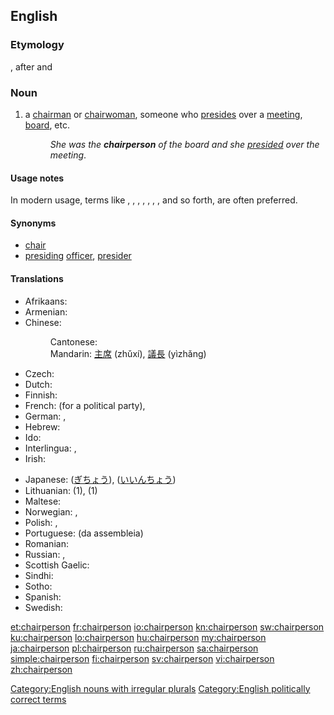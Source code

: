 ==English==

===Etymology===
{{compound|chair|person}}, after {{term|chairman}} and {{term|chairwoman}}

===Noun===
{{en-noun|s|chairpeople}}

# a [[chairman]] or [[chairwoman]], someone who [[preside]]s over a [[meeting]], [[board]], etc.
#: ''She was the '''chairperson''' of the board and she [[preside]]d over the meeting''.

====Usage notes====
In modern usage, terms like {{term|chair}}, {{term|moderator}}, {{term|coordinator}}, {{term|presiding}} {{term|officer}}, {{term|group}} {{term|leader}}, {{term|head}}, {{term|facilitator}}, and so forth, are often preferred.

====Synonyms====
* [[chair]]
* [[presiding]] [[officer]], [[presider]]

====Translations====
{{trans-top|a person who presides over a meeting, a board}}
* Afrikaans: {{t|af|voorsitter}}
* Armenian: {{t|hy|նախագահ|tr=naxagah}}
* Chinese:
*: Cantonese: {{t|yue|主席|tr=zyu2 zik6|sc=Hani}} {{t|yue|議長|tr=ji5 zoeng2|sc=Hani}}
*: Mandarin: [[主席]] (zhǔxí), [[議長]] (yìzhǎng)
* Czech: {{t+|cs|předseda|m}}
* Dutch: {{t+|nl|voorzitter|m}}
* Finnish: {{t+|fi|puheenjohtaja}}
* French: {{t+|fr|secrétaire général}} (for a political party), {{t+|fr|président|m}}
* German: {{t+|de|Vorsitzender|m}}, {{t+|de|Vorsitzende|f}}
* Hebrew: {{t|he|יושב-ראש|m|tr=yoshev-rosh}}
* Ido: {{t+|io|prezidanto}}
* Interlingua: {{t|ia|presidente}}, {{t|ia|chairman}}
* Irish: {{t|ga|cathaoirleach|m}}
{{trans-mid}}
* Japanese: {{t+|ja|議長|tr=gichō}} ([[ぎちょう]]), {{t|ja|委員長|tr=iinchō}} ([[いいんちょう]])
* Lithuanian: {{t|lt|pirmininkas|m}} (1), {{t|lt|pirmininkė|f}} (1)
* Maltese: {{t|mt|ċermen}}
* Norwegian: {{t|no|styreformann}}, {{t|no|møteleder}}
* Polish: {{t+|pl|przewodniczący|m}}, {{t|pl|osoba przewodnicząca|f}}
* Portuguese: {{t+|pt|presidente}} (da assembleia)
* Romanian: {{t+|ro|director}}
* Russian: {{t+|ru|председа́тель|m|sc=Cyrl}}, {{t+|ru|председа́тельница|f|sc=Cyrl}}
* Scottish Gaelic: {{t|gd|neach-na-cathrach|m|f}}
* Sindhi: {{t+|sd|نِشِستمان|sc=Arab}}
* Sotho: {{t|st|modulasetulo}}
* Spanish: {{t+|es|presidente}}
* Swedish: {{t+|sv|ordförande}}
{{trans-bottom}}

[[Category:English nouns with irregular plurals]]
[[Category:English politically correct terms]]

[[et:chairperson]]
[[fr:chairperson]]
[[io:chairperson]]
[[kn:chairperson]]
[[sw:chairperson]]
[[ku:chairperson]]
[[lo:chairperson]]
[[hu:chairperson]]
[[my:chairperson]]
[[ja:chairperson]]
[[pl:chairperson]]
[[ru:chairperson]]
[[sa:chairperson]]
[[simple:chairperson]]
[[fi:chairperson]]
[[sv:chairperson]]
[[vi:chairperson]]
[[zh:chairperson]]